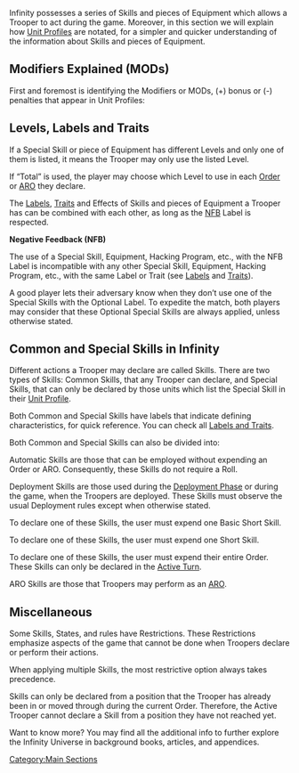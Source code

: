{{section-main-sections}}
{{n5-section-skills-and-equipment}}


Infinity possesses a series of Skills and pieces of Equipment which allows a Trooper to act during the game. Moreover, in this section we will explain how [[Unit Profiles]] are notated, for a simpler and quicker understanding of the information about Skills and pieces of Equipment. 


== Modifiers Explained (MODs) ==
First and foremost is identifying the Modifiers or MODs, (+) bonus or (-) penalties that appear in Unit Profiles:

{{modifiers-explained}}


== Levels, Labels and Traits ==
If a Special Skill or piece of Equipment has different Levels and only one of them is listed, it means the Trooper may only use the listed Level.

If “Total” is used, the player may choose which Level to use in each [[Order]] or [[ARO]] they declare.

The [[Labels]], [[Traits]] and Effects of Skills and pieces of Equipment a Trooper has can be combined with each other, as long as the [[NFB]] Label is respected.


{{Important-start}}
'''Negative Feedback (NFB)'''

The use of a Special Skill, Equipment, Hacking Program, etc., with the NFB Label is incompatible with any other Special Skill, Equipment, Hacking Program, etc., with the same Label or Trait (see [[Labels]] and [[Traits]]).
{{Important-end}}


{{advice-start}}
A good player lets their adversary know when they don’t use one of the Special Skills with the Optional Label. To expedite the match, both players may consider that these Optional Special Skills are always applied, unless otherwise stated.
{{advice-end}}


== Common and Special Skills in Infinity ==
Different actions a Trooper may declare are called Skills. There are two types of Skills: Common Skills, that any Trooper can declare, and Special Skills, that can only be declared by those units which list the Special Skill in their [[Unit Profile]].

Both Common and Special Skills have labels that indicate defining characteristics, for quick reference. You can check all [[Labels and Traits]].

Both Common and Special Skills can also be divided into:

{{css_skillbox |black| AUTOMATIC SKILLS | }}
Automatic Skills are those that can be employed without expending an Order or ARO. Consequently, these Skills do not require a Roll.
{{css_skillbox-end}}


{{css_skillbox |purple| DEPLOYMENT SKILLS | }}
Deployment Skills are those used during the [[Deployment Phase]] or during the game, when the Troopers are deployed. These Skills must observe the usual Deployment rules except when otherwise stated.
{{css_skillbox-end}}


{{css_skillbox |blue| BASIC SHORT SKILLS | }}
To declare one of these Skills, the user must expend one Basic Short Skill.
{{css_skillbox-end}}


{{css_skillbox |green| SHORT SKILLS | }}
To declare one of these Skills, the user must expend one Short Skill.
{{css_skillbox-end}}


{{css_skillbox |red| LONG SKILLS | }}
To declare one of these Skills, the user must expend their entire Order. These Skills can only be declared in the [[Active Turn]].
{{css_skillbox-end}}


{{css_skillbox |yellow| ARO SKILLS | }}
ARO Skills are those that Troopers may perform as an [[ARO]].
{{css_skillbox-end}}


== Miscellaneous ==

{{Advice-start}}
Some Skills, States, and rules have Restrictions. These Restrictions emphasize aspects of the game that cannot be done when Troopers declare or perform their actions.
{{Advice-end}}


{{important-start}}
When applying multiple Skills, the most restrictive option always takes precedence.
{{important-end}}


{{important-start}}
Skills can only be declared from a position that the Trooper has already been in or moved through during the current Order. Therefore, the Active Trooper cannot declare a Skill from a position they have not reached yet.
{{important-end}}


{{Advice-start}}
Want to know more? You may find all the additional info to further explore the Infinity Universe in background books, articles, and appendices.
{{Advice-end}}



{{section-main-sections}}
{{n5-section-skills-and-equipment}}





[[Category:Main Sections]]